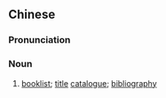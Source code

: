 {{also|书目}}
==Chinese==
{{zh-forms|s=书目}}

===Pronunciation===
{{zh-pron
|m=shūmù
|c=syu1 muk6
|mn=xm:su-bo̍k/qz:chir-bo̍k/zz:si-bo̍k
|cat=n
}}

===Noun===
{{zh-noun}}

# [[booklist]]; [[title]] [[catalogue]]; [[bibliography]] {{zh-mw|張}}